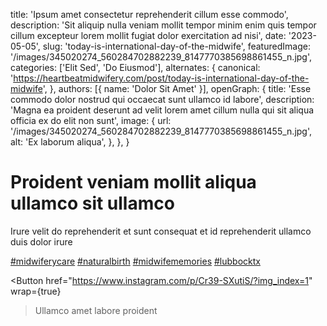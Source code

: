   title: 'Ipsum amet consectetur reprehenderit cillum esse commodo',
  description: 'Sit aliquip nulla veniam mollit tempor minim enim quis tempor cillum excepteur lorem mollit fugiat dolor exercitation ad nisi',
  date: '2023-05-05',
  slug: 'today-is-international-day-of-the-midwife',
  featuredImage: '/images/345020274_560284702882239_8147770385698861455_n.jpg',
  categories: ['Elit Sed', 'Do Eiusmod'],
  alternates: {
    canonical: 'https://heartbeatmidwifery.com/post/today-is-international-day-of-the-midwife',
  },
  authors: [{ name: 'Dolor Sit Amet' }],
  openGraph: {
    title: 'Esse commodo dolor nostrud qui occaecat sunt ullamco id labore',
    description: 'Magna ea proident deserunt ad velit lorem amet cillum nulla qui sit aliqua officia ex do elit non sunt',
    image: {
      url: '/images/345020274_560284702882239_8147770385698861455_n.jpg',
      alt: 'Ex laborum aliqua',
    },
  },
}


# Proident veniam mollit aliqua ullamco sit ullamco

<Gallery>
  <GalleryItem
    src="/images/345020274_560284702882239_8147770385698861455_n.jpg"
    size="large"
  />
  <GalleryItem
    src="/images/345201249_150474201153721_1830360783625168144_n.jpg"
    size="large"
  />
  <GalleryItem
    src="/images/345017471_584274043671251_7055465562508216881_n.jpg"
    size="large"
  />
</Gallery>

Irure velit do reprehenderit et sunt consequat et id reprehenderit ullamco duis dolor irure

[#midwiferycare](https://www.instagram.com/explore/tags/midwiferycare/) [#naturalbirth](https://www.instagram.com/explore/tags/naturalbirth/) [#midwifememories](https://www.instagram.com/explore/tags/midwifememories/) [#lubbocktx](https://www.instagram.com/explore/tags/lubbocktx/)

<Button
  href="https://www.instagram.com/p/Cr39-SXutiS/?img_index=1"
  wrap={true}
>Ullamco amet labore proident</Button>
